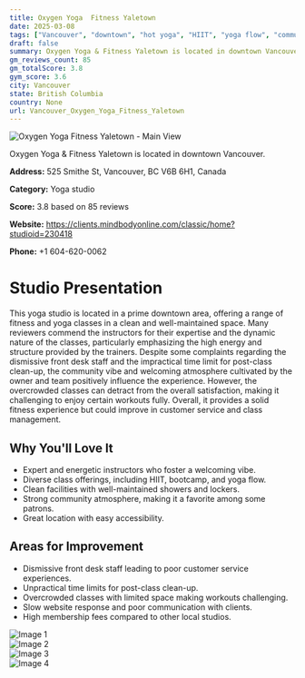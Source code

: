 ```yaml
---
title: Oxygen Yoga  Fitness Yaletown
date: 2025-03-08
tags: ["Vancouver", "downtown", "hot yoga", "HIIT", "yoga flow", "community", "atmosphere", "Vancouver"]  
draft: false
summary: Oxygen Yoga & Fitness Yaletown is located in downtown Vancouver.
gm_reviews_count: 85
gm_totalScore: 3.8
gym_score: 3.6
city: Vancouver
state: British Columbia
country: None
url: Vancouver_Oxygen_Yoga_Fitness_Yaletown
---
```


<div className="aspect-[16/9] relative my-8">
  <img 
    src="https://lh5.googleusercontent.com/p/AF1QipMj9IoKZ3BVZ6wqZ0WPKJTKVGLVXFIrMUld1woB=w1920-h1080-k-no"
    alt="Oxygen Yoga  Fitness Yaletown - Main View"
    className="object-cover absolute inset-0 w-full h-full rounded-lg"
  />
</div>

Oxygen Yoga & Fitness Yaletown is located in downtown Vancouver.

**Address:** 525 Smithe St, Vancouver, BC V6B 6H1, Canada

**Category:** Yoga studio

**Score:** 3.8 based on 85 reviews

**Website:** https://clients.mindbodyonline.com/classic/home?studioid=230418

**Phone:** +1 604-620-0062

# Studio Presentation

This yoga studio is located in a prime downtown area, offering a range of fitness and yoga classes in a clean and well-maintained space. Many reviewers commend the instructors for their expertise and the dynamic nature of the classes, particularly emphasizing the high energy and structure provided by the trainers. Despite some complaints regarding the dismissive front desk staff and the impractical time limit for post-class clean-up, the community vibe and welcoming atmosphere cultivated by the owner and team positively influence the experience. However, the overcrowded classes can detract from the overall satisfaction, making it challenging to enjoy certain workouts fully. Overall, it provides a solid fitness experience but could improve in customer service and class management.

## Why You'll Love It

- Expert and energetic instructors who foster a welcoming vibe.
- Diverse class offerings, including HIIT, bootcamp, and yoga flow.
- Clean facilities with well-maintained showers and lockers.
- Strong community atmosphere, making it a favorite among some patrons.
- Great location with easy accessibility.

## Areas for Improvement

- Dismissive front desk staff leading to poor customer service experiences.
- Unpractical time limits for post-class clean-up.
- Overcrowded classes with limited space making workouts challenging.
- Slow website response and poor communication with clients.
- High membership fees compared to other local studios.

<div className="grid grid-cols-1 xl:grid-cols-2 gap-4 my-8">
<div className="aspect-[4/3] relative"><img src="https://lh5.googleusercontent.com/p/AF1QipM3PnHXn-Pf-PUGrJeN0UrkHt8bNhUMMshaKR-W=w1920-h1080-k-no" alt="Image 1" className="object-cover absolute inset-0 w-full h-full rounded-lg" /></div>
<div className="aspect-[4/3] relative"><img src="https://lh5.googleusercontent.com/p/AF1QipPMseKpDwiCDKM6lafjNTWekuYja_1Q-6_s5iRL=w1920-h1080-k-no" alt="Image 2" className="object-cover absolute inset-0 w-full h-full rounded-lg" /></div>
<div className="aspect-[4/3] relative"><img src="https://lh5.googleusercontent.com/p/AF1QipONuFzDhTcIK9KYLZ1UVjvw7WWWbFL_H7Shr9rD=w1920-h1080-k-no" alt="Image 3" className="object-cover absolute inset-0 w-full h-full rounded-lg" /></div>
<div className="aspect-[4/3] relative"><img src="https://lh5.googleusercontent.com/p/AF1QipMfsN_d6LfXPURoUlU0RRZzt1UKjCXaK7h0TUu0=w1920-h1080-k-no" alt="Image 4" className="object-cover absolute inset-0 w-full h-full rounded-lg" /></div>
</div>